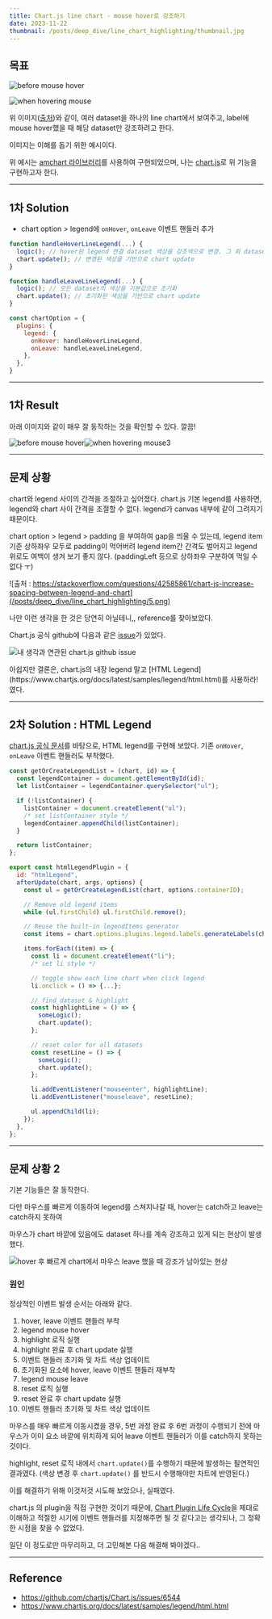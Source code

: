 ```yaml
---
title: Chart.js line chart - mouse hover로 강조하기
date: 2023-11-22
thumbnail: /posts/deep_dive/line_chart_highlighting/thumbnail.jpg
---
```


## 목표
![before mouse hover](/posts/deep_dive/line_chart_highlighting/1.png)

![when hovering mouse](/posts/deep_dive/line_chart_highlighting/2.png)
 
위 이미지([출처](https://www.amcharts.com/demos/highlighting-line-chart-series-on-legend-hover/))와 같이,
여러 dataset을 하나의 line chart에서 보여주고,
label에 mouse hover했을 때 해당 dataset만 강조하려고 한다.

이미지는 이해를 돕기 위한 예시이다.

위 예시는 [amchart 라이브러리](https://www.amcharts.com/)를 사용하여 구현되었으며,
나는 [chart.js](https://www.chartjs.org/docs/latest/)로 위 기능을 구현하고자 한다.
 
---

## 1차 Solution
- chart option > legend에 `onHover`, `onLeave` 이벤트 핸들러 추가
```js {14,15}
function handleHoverLineLegend(...) {
  logic(); // hover된 legend 연결 dataset 색상을 강조색으로 변경. 그 외 dataset 색상을 gray로 변경
  chart.update(); // 변경된 색상을 기반으로 chart update
}

function handleLeaveLineLegend(...) {
  logic(); // 모든 dataset의 색상을 기본값으로 초기화
  chart.update(); // 초기화된 색상을 기반으로 chart update
}

const chartOption = {
  plugins: {
    legend: {
      onHover: handleHoverLineLegend,
      onLeave: handleLeaveLineLegend,
    },
  },
}
```

---

## 1차 Result
아래 이미지와 같이 매우 잘 동작하는 것을 확인할 수 있다. 깔끔!


![before mouse hover](/posts/deep_dive/line_chart_highlighting/3.jpeg)![when hovering mouse3](/posts/deep_dive/line_chart_highlighting/4.jpeg)


---

## 문제 상황
chart와 legend 사이의 간격을 조절하고 싶어졌다.
chart.js 기본 legend를 사용하면, legend와 chart 사이 간격을 조절할 수 없다.
legend가 canvas 내부에 같이 그려지기 때문이다.

chart option > legend > padding 을 부여하여 gap을 띄울 수 있는데,
legend item 기준 상하좌우 모두로 padding이 먹어버려
legend item간 간격도 벌어지고 legend 위로도 여백이 생겨 보기 좋지 않다.
(paddingLeft 등으로 상하좌우 구분하여 먹일 수 없다 ㅜ)

![출처 : https://stackoverflow.com/questions/42585861/chart-js-increase-spacing-between-legend-and-chart](/posts/deep_dive/line_chart_highlighting/5.png)

나만 이런 생각을 한 것은 당연히 아닐테니,, reference를 찾아보았다. 

Chart.js 공식 github에 다음과 같은 [issue](https://github.com/chartjs/Chart.js/issues/6544)가 있었다.

![내 생각과 연관된 chart.js github issue](/posts/deep_dive/line_chart_highlighting/9.jpg)
 
<Callout>
아쉽지만 결론은, chart.js의 내장 legend 말고 [HTML Legend](https://www.chartjs.org/docs/latest/samples/legend/html.html)를 사용하라! 였다.
</Callout>
 
---

## 2차 Solution : HTML Legend
[chart.js 공식 문서](https://www.chartjs.org/docs/latest/samples/legend/html.html)를 바탕으로, HTML legend를 구현해 보았다.
기존 `onHover`, `onLeave` 이벤트 핸들러도 부착했다.

```js {44,45}
const getOrCreateLegendList = (chart, id) => {
  const legendContainer = document.getElementById(id);
  let listContainer = legendContainer.querySelector("ul");

  if (!listContainer) {
    listContainer = document.createElement("ul");
    /* set listContainer style */
    legendContainer.appendChild(listContainer);
  }

  return listContainer;
};

export const htmlLegendPlugin = {
  id: "htmlLegend",
  afterUpdate(chart, args, options) {
    const ul = getOrCreateLegendList(chart, options.containerID);

    // Remove old legend items
    while (ul.firstChild) ul.firstChild.remove();

    // Reuse the built-in legendItems generator
    const items = chart.options.plugins.legend.labels.generateLabels(chart);

    items.forEach((item) => {
      const li = document.createElement("li");
      /* set li style */

      // toggle show each line chart when click legend
      li.onclick = () => {...};

      // find dataset & highlight
      const highlightLine = () => {
        someLogic();
        chart.update();
      };

      // reset color for all datasets
      const resetLine = () => {
        someLogic();
        chart.update();
      };

      li.addEventListener("mouseenter", highlightLine);
      li.addEventListener("mouseleave", resetLine);

      ul.appendChild(li);
    });
  },
};
``` 

--- 

## 문제 상황 2
기본 기능들은 잘 동작한다.

다만 마우스를 빠르게 이동하여 legend를 스쳐지나갈 때,
hover는 catch하고 leave는 catch하지 못하여

마우스가 chart 바깥에 있음에도 dataset 하나를 계속 강조하고 있게 되는 현상이 발생했다.

![hover 후 빠르게 chart에서 마우스 leave 했을 때 강조가 남아있는 현상](/posts/deep_dive/line_chart_highlighting/8.jpeg)

### 원인
정상적인 이벤트 발생 순서는 아래와 같다.

1. hover, leave 이벤트 핸들러 부착
2. legend mouse hover
3. highlight 로직 실행
4. highlight 완료 후 chart update 실행
5. 이벤트 핸들러 초기화 및 차트 색상 업데이트
6. 초기화된 요소에 hover, leave 이벤트 핸들러 재부착
7. legend mouse leave
8. reset 로직 실행
9. reset 완료 후 chart update 실행
10. 이벤트 핸들러 초기화 및 차트 색상 업데이트

마우스를 매우 빠르게 이동시켰을 경우,
5번 과정 완료 후 6번 과정이 수행되기 전에 마우스가 이미 요소 바깥에 위치하게 되어
leave 이벤트 핸들러가 이를 catch하지 못하는 것이다.

highlight, reset 로직 내에서 `chart.update()`를 수행하기 때문에 발생하는 필연적인 결과였다.
(색상 변경 후 `chart.update()` 를 반드시 수행해야만 차트에 반영된다.)

이를 해결하기 위해 이것저것 시도해 보았으나, 실패였다. 

chart.js 의 plugin을 직접 구현한 것이기 때문에,
[Chart Plugin Life Cycle](https://www.chartjs.org/docs/latest/developers/plugins.html)을 제대로 이해하고 적절한 시기에 이벤트 핸들러를 지정해주면 될 것 같다고는 생각되나, 
그 정확한 시점을 찾을 수 없었다. 

일단 이 정도로만 마무리하고, 더 고민해본 다음 해결해 봐야겠다..

---

## Reference

- https://github.com/chartjs/Chart.js/issues/6544
- https://www.chartjs.org/docs/latest/samples/legend/html.html